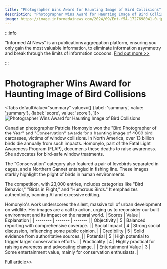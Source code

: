 ```yaml
---
title: "Photographer Wins Award for Haunting Image of Bird Collisions"
description: "Photographer Wins Award for Haunting Image of Bird Collisions"
image: https://image.informedainews.com/2024/09/Ent-f5A-1727698041-0.jpg
---
```



:::info

"Informed AI News" is an publications aggregation platform, ensuring you only gain the most valuable information, to eliminate information asymmetry and break through the limits of information cocoons.  [Find out more >>](/)

:::

# Photographer Wins Award for Haunting Image of Bird Collisions


<Tabs
	defaultValue="summary"
	values={[
	{label: 'summary', value: 'summary'},
	{label: 'score', value: 'score'},
]}>
<TabItem value="summary">
<img
  src="https://image.informedainews.com/2024/09/Ent-f5A-1727698041-0.jpg"
  alt="Photographer Wins Award for Haunting Image of Bird Collisions"
/>



Canadian photographer Patricia Homonylo won the "Bird Photographer of the Year" and "Conservation" awards for a haunting image of 4000 bird carcasses, victims of window collisions. In North America, over 13 billion birds die annually from such impacts. Homonylo, part of the Fatal Light Awareness Program (FLAP), documents these deaths to raise awareness. She advocates for bird-safe window treatments.

The "Conservation" category also featured a pair of lovebirds separated in cages, and a Northern Gannet entangled in fishing line. These images starkly highlight the plight of birds in human environments.

The competition, with 23,000 entries, includes categories like "Bird Behavior," "Birds in Flight," and "Humorous Birds." It emphasizes authenticity, banning AI and excessive editing.

Homonylo's work underscores the silent, massive toll of urban development on wildlife. Her images are a call to action, urging us to reconsider our built environment and its impact on the natural world.
</TabItem>
<TabItem value="score">
	| Scores     | Value   | Explanation |
	| -------- | ------- | ------- |
	| Objectivity  | 5    | Balanced reporting with comprehensive coverage.    |
	| Social Impact | 4     | Strong social discussion, influencing some public opinion.    |
	| Credibility    | 5    | Solid evidence from authoritative sources.    |
	| Potential    | 5    | High potential to trigger larger conservation efforts.    |
	| Practicality    | 4    | Highly practical for raising awareness and advocating change.    |
	| Entertainment Value    | 3    | Some entertainment value, mainly for conservation enthusiasts.    |
</TabItem>
</Tabs>

[Full article>>](https://today.line.me/tw/v2/article/MLwj0Nz)
